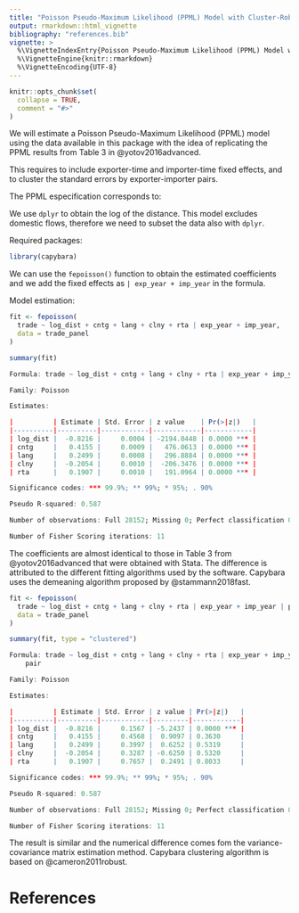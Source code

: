```yaml
---
title: "Poisson Pseudo-Maximum Likelihood (PPML) Model with Cluster-Robust Standard Errors"
output: rmarkdown::html_vignette
bibliography: "references.bib"
vignette: >
  %\VignetteIndexEntry{Poisson Pseudo-Maximum Likelihood (PPML) Model with Cluster-Robust Standard Errors}
  %\VignetteEngine{knitr::rmarkdown}
  %\VignetteEncoding{UTF-8}
---
```


```r
knitr::opts_chunk$set(
  collapse = TRUE,
  comment = "#>"
)
```

We will estimate a Poisson Pseudo-Maximum Likelihood (PPML) model using the
data available in this package with the idea of replicating the PPML results
from Table 3 in @yotov2016advanced.

This requires to include exporter-time and importer-time fixed effects, and to
cluster the standard errors by exporter-importer pairs.

The PPML especification corresponds to:
\begin{align}
X_{ij,t} =& \:\exp\left[\beta_1 \log(DIST)_{i,j} + \beta_2 CNTG_{i,j} +\right.\\
\text{ }& \:\left.\beta_3 LANG_{i,j} + \beta_4 CLNY_{i,j} + \pi_{i,t} + \chi_{i,t}\right] \times \varepsilon_{ij,t}.
\end{align}

We use `dplyr` to obtain the log of the distance. This model excludes
domestic flows, therefore we need to subset the data also with `dplyr`.

Required packages:

```r
library(capybara)
```

We can use the `fepoisson()` function to obtain the estimated coefficients
and we add the fixed effects as `| exp_year + imp_year` in the formula.

Model estimation:

```r
fit <- fepoisson(
  trade ~ log_dist + cntg + lang + clny + rta | exp_year + imp_year,
  data = trade_panel
)

summary(fit)
```

```r
Formula: trade ~ log_dist + cntg + lang + clny + rta | exp_year + imp_year

Family: Poisson

Estimates:

|          | Estimate | Std. Error | z value    | Pr(>|z|)   |
|----------|----------|------------|------------|------------|
| log_dist |  -0.8216 |     0.0004 | -2194.0448 | 0.0000 *** |
| cntg     |   0.4155 |     0.0009 |   476.0613 | 0.0000 *** |
| lang     |   0.2499 |     0.0008 |   296.8884 | 0.0000 *** |
| clny     |  -0.2054 |     0.0010 |  -206.3476 | 0.0000 *** |
| rta      |   0.1907 |     0.0010 |   191.0964 | 0.0000 *** |

Significance codes: *** 99.9%; ** 99%; * 95%; . 90%

Pseudo R-squared: 0.587 

Number of observations: Full 28152; Missing 0; Perfect classification 0 

Number of Fisher Scoring iterations: 11
```

The coefficients are almost identical to those in Table 3 from
@yotov2016advanced that were obtained with Stata. The difference is attributed
to the different fitting algorithms used by the software. Capybara
uses the demeaning algorithm proposed by @stammann2018fast.

```r
fit <- fepoisson(
  trade ~ log_dist + cntg + lang + clny + rta | exp_year + imp_year | pair,
  data = trade_panel
)

summary(fit, type = "clustered")
```

```r
Formula: trade ~ log_dist + cntg + lang + clny + rta | exp_year + imp_year | 
    pair

Family: Poisson

Estimates:

|          | Estimate | Std. Error | z value | Pr(>|z|)   |
|----------|----------|------------|---------|------------|
| log_dist |  -0.8216 |     0.1567 | -5.2437 | 0.0000 *** |
| cntg     |   0.4155 |     0.4568 |  0.9097 | 0.3630     |
| lang     |   0.2499 |     0.3997 |  0.6252 | 0.5319     |
| clny     |  -0.2054 |     0.3287 | -0.6250 | 0.5320     |
| rta      |   0.1907 |     0.7657 |  0.2491 | 0.8033     |

Significance codes: *** 99.9%; ** 99%; * 95%; . 90%

Pseudo R-squared: 0.587 

Number of observations: Full 28152; Missing 0; Perfect classification 0 

Number of Fisher Scoring iterations: 11
```

The result is similar and the numerical difference comes fom the 
variance-covariance matrix estimation method. Capybara clustering
algorithm is based on @cameron2011robust.

# References
